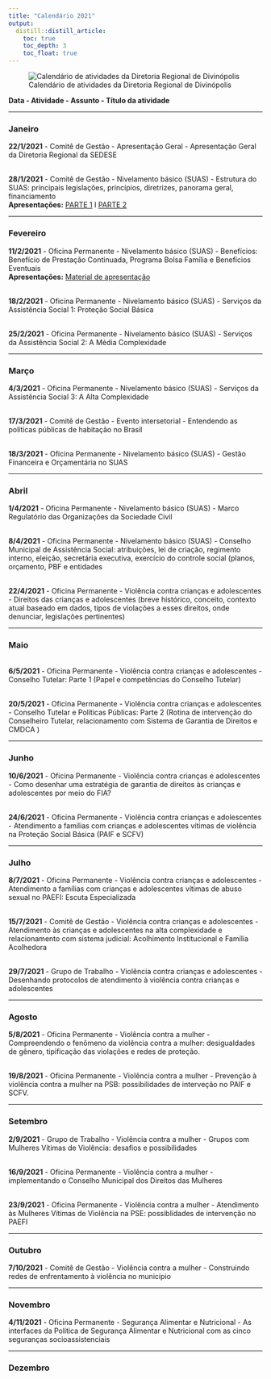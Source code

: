 ```yaml
---
title: "Calendário 2021"
output:
  distill::distill_article:
    toc: true
    toc_depth: 3
    toc_float: true
---
```


![Calendário de atividades da Diretoria Regional de Divinópolis](images/calendar21.jpg)

**Data - Atividade - Assunto - Título da atividade**

---

### Janeiro
**22/1/2021** - Comitê de Gestão - Apresentação Geral - Apresentação Geral da Diretoria Regional da SEDESE

<br>**28/1/2021** - Comitê de Gestão - Nivelamento básico (SUAS) - Estrutura do SUAS: principais legislações, princípios, diretrizes, panorama geral, financiamento
<br> **Apresentações:** [PARTE 1](https://docs.google.com/presentation/d/1tJDgu8AH3Zvv1YvX8-cP6lEJobAuxFNypx4k7EPGmec/edit#slide=id.p) I [PARTE 2](https://drive.google.com/file/d/1OztslnXcmNrQ8fLdxD23mD-LP4rPSKtH/view?usp=sharing)

---

### Fevereiro
**11/2/2021** - Oficina Permanente - Nivelamento básico (SUAS) - Benefícios: Benefício de Prestação Continuada, Programa Bolsa Família e Benefícios Eventuais
<br> **Apresentações:** [Material de apresentação](https://drive.google.com/file/d/14vOYl5Wr9xgxVsFvXjZrMoGiysrQh1-5/view?usp=sharing)

<br>**18/2/2021** - Oficina Permanente - Nivelamento básico (SUAS) - Serviços da Assistência Social 1: Proteção Social Básica

<br>**25/2/2021** - Oficina Permanente - Nivelamento básico (SUAS) - Serviços da Assistência Social 2: A Média Complexidade

---

### Março
**4/3/2021** - Oficina Permanente - Nivelamento básico (SUAS) - Serviços da Assistência Social 3: A Alta Complexidade

<br>**17/3/2021** - Comitê de Gestão - Evento intersetorial - Entendendo as políticas públicas de habitação no Brasil

<br>**18/3/2021** - Oficina Permanente - Nivelamento básico (SUAS) - Gestão Financeira e Orçamentária no SUAS

---

### Abril
**1/4/2021** - Oficina Permanente - Nivelamento básico (SUAS) - Marco Regulatório das Organizações da Sociedade Civil

<br>**8/4/2021** - Oficina Permanente - Nivelamento básico (SUAS) - Conselho Municipal de Assistência Social: atribuições, lei de criação, regimento interno, eleição, secretária executiva, exercício do controle social (planos, orçamento, PBF e entidades

<br>**22/4/2021** - Oficina Permanente - Violência contra crianças e adolescentes - Direitos das crianças e adolescentes (breve histórico, conceito, contexto atual baseado em dados, tipos de violações a esses direitos, onde denunciar, legislações pertinentes)

---

### Maio
<br>**6/5/2021** - Oficina Permanente - Violência contra crianças e adolescentes - Conselho Tutelar: Parte 1 (Papel e competências do Conselho Tutelar)

<br>**20/5/2021** - Oficina Permanente - Violência contra crianças e adolescentes - Conselho Tutelar e Políticas Públicas: Parte 2 (Rotina de intervenção do Conselheiro Tutelar, relacionamento com Sistema de Garantia de Direitos e CMDCA )

---

### Junho
**10/6/2021** - Oficina Permanente - Violência contra crianças e adolescentes - Como desenhar uma estratégia de garantia de direitos às crianças e adolescentes por meio do FIA?

<br>**24/6/2021** - Oficina Permanente - Violência contra crianças e adolescentes - Atendimento a famílias com crianças e adolescentes vítimas de violência na Proteção Social Básica (PAIF e SCFV)

---

### Julho
**8/7/2021** - Oficina Permanente - Violência contra crianças e adolescentes - Atendimento a famílias com crianças e adolescentes vítimas de abuso sexual no PAEFI: Escuta Especializada

<br>**15/7/2021** - Comitê de Gestão - Violência contra crianças e adolescentes - Atendimento às crianças e adolescentes na alta complexidade e relacionamento com sistema judicial: Acolhimento Institucional e Família Acolhedora

<br>**29/7/2021** - Grupo de Trabalho - Violência contra crianças e adolescentes - Desenhando protocolos de atendimento à violência contra crianças e adolescentes

---

### Agosto
**5/8/2021** - Oficina Permanente - Violência contra a mulher - Compreendendo o fenômeno da violência contra a mulher: desigualdades de gênero, tipificação das violações e redes de proteção.

<br>**19/8/2021** - Oficina Permanente - Violência contra a mulher - Prevenção à violência contra a mulher na PSB: possibilidades de interveção no PAIF e SCFV.

---

### Setembro
**2/9/2021** - Grupo de Trabalho - Violência contra a mulher - Grupos com Mulheres Vítimas de Violência: desafios e possibilidades

<br>**16/9/2021** - Oficina Permanente - Violência contra a mulher - implementando o Conselho Municipal dos Direitos das Mulheres

<br>**23/9/2021** - Oficina Permanente - Violência contra a mulher - Atendimento às Mulheres Vítimas de Violência na PSE: possiblidades de intervenção no PAEFI

---

### Outubro
**7/10/2021** - Comitê de Gestão - Violência contra a mulher - Construindo redes de enfrentamento à violência no município

---

### Novembro
**4/11/2021** - Oficina Permanente - Segurança Alimentar e Nutricional - As interfaces da Política de Segurança Alimentar e Nutricional com as cinco seguranças socioassistenciais

---

### Dezembro

